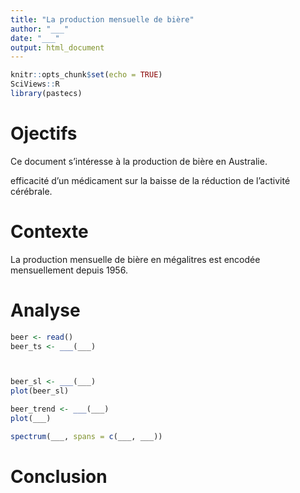 ```yaml
---
title: "La production mensuelle de bière"
author: "___"
date: "___"
output: html_document
---
```


```r
knitr::opts_chunk$set(echo = TRUE)
SciViews::R
library(pastecs)
```

# Ojectifs

Ce document s'intéresse à la production de bière en Australie.

efficacité d'un médicament sur la baisse de la réduction de l'activité cérébrale.

# Contexte

La production mensuelle de bière en mégalitres est encodée mensuellement depuis 1956.

# Analyse

<!--- consignes
Importez le jeu de données beer.csv
Transformez la variable votre objet beer en objet ts
--->

```r
beer <- read()
beer_ts <- ___(___)
```

<!--- consignes
Etudiez la série spatio-temporelle. Intéressez vous aux début, à la fin et à la fréquence de cette série. Renseignez vos observations en maximum 3 phrases.
--->

```r

```

<!--- consignes
Etudiez la série spatio-temporelle. Intéressez vous à l'autocorrélation de cette série. Renseignez vos observations en maximum 2 phrases.
--->

```r

```

<!--- consignes
Etudiez la série spatio-temporelle. Réalisez une aggrégation/des statistiques glissantes. Réalisez un graphique de ce résumé des données. Renseignez vos observations en maximum 2 phrases.
--->

```r
beer_sl <- ___(___)
plot(beer_sl)
```

<!--- consignes
Etudiez la série spatio-temporelle. Intéressez vous à la tendance générale de votre série. Renseignez vos observations en maximum 2 phrases.
--->

```r
beer_trend <- ___(___)
plot(___)
```

<!--- consignes
Etudiez la série spatio-temporelle. Intéressez vous à l'analyse spectrale de votre série. Renseignez vos observations en maximum 2 phrases.
--->

```r
spectrum(___, spans = c(___, ___))
```

# Conclusion

<!--- consignes
Etudiez la série spatio-temporelle. Concluez votre analyse en maximum 3 phrases.
--->
